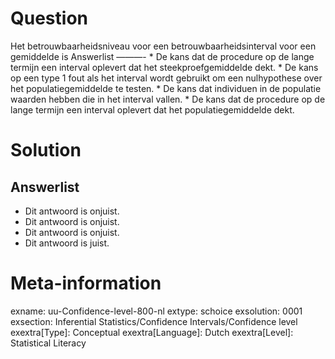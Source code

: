 Question
========
  
Het betrouwbaarheidsniveau voor een betrouwbaarheidsinterval voor een gemiddelde is 
Answerlist
----------
* De kans dat de procedure op de lange termijn een interval oplevert dat het steekproefgemiddelde dekt.
* De kans op een type 1 fout als het interval wordt gebruikt om een nulhypothese over het populatiegemiddelde te testen.
* De kans dat individuen in de populatie waarden hebben die in het interval vallen.
* De kans dat de procedure op de lange termijn een interval oplevert dat het populatiegemiddelde dekt.

Solution
========


Answerlist
----------
* Dit antwoord is onjuist.
* Dit antwoord is onjuist.
* Dit antwoord is onjuist.
* Dit antwoord is juist.

Meta-information
================
exname: uu-Confidence-level-800-nl
extype: schoice
exsolution: 0001
exsection: Inferential Statistics/Confidence Intervals/Confidence level
exextra[Type]: Conceptual
exextra[Language]: Dutch
exextra[Level]: Statistical Literacy